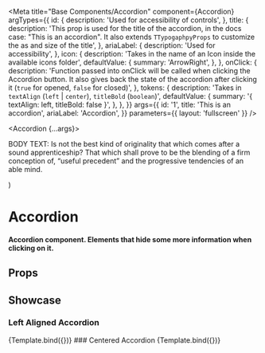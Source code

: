 
<Meta
  title="Base Components/Accordion"
  component={Accordion}
  argTypes={{
    id: {
      description: 'Used for accessibility of controls',
    },
    title: {
      description:
        'This prop is used for the title of the accordion, in the docs case: "This is an accordion". It also extends `TTypogaphpyProps` to customize the as and size of the title',
    },
    ariaLabel: {
      description: 'Used for accessibility',
    },
    icon: {
      description: 'Takes in the name of an Icon inside the available icons folder',
      defaultValue: {
        summary: 'ArrowRight',
      },
    },
    onClick: {
      description:
        'Function passed into onClick will be called when clicking the Accordion button. It also gives back the state of the accordion after clicking it (`true` for opened, `false` for closed)',
    },
    tokens: {
      description: 'Takes in `textAlign` (`left` | `center`), `titleBold` (`boolean`)',
      defaultValue: {
        summary: '{ textAlign: left, titleBold: false }',
      },
    },
  }}
  args={{
    id: '1',
    title: 'This is an accordion',
    ariaLabel: 'Accordion',
  }}
  parameters={{ layout: 'fullscreen' }}
/>

  <Accordion {...args}>
    <p>
      BODY TEXT: Is not the best kind of originality that which comes after a sound apprenticeship? That which shall
      prove to be the blending of a firm conception of, “useful precedent” and the progressive tendencies of an able
      mind.
    </p>
  </Accordion>
)

# Accordion

#### Accordion component. Elements that hide some more information when clicking on it.

## Props

<ArgTypes />

## Showcase

### Left Aligned Accordion

<Canvas>
  <Story
    name="Left Aligned"
    args={{
      id: 'accordion',
      icon: 'Plus',
      tokens: {
        titleBold: true,
        textAlign: 'left',
      },
    }}
  >
    {Template.bind({})}
  </Story>
</Canvas>
### Centered Accordion
<Canvas>
  <Story
    name="Center Aligned"
    args={{
      id: 'accordion',
      tokens: {
        textAlign: 'center',
      },
    }}
  >
    {Template.bind({})}
  </Story>
</Canvas>
